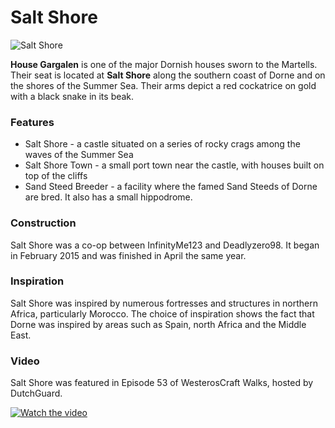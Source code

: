 

# Salt Shore

<Image src="https://cdn.sanity.io/images/1as7cn02/production/7d1bb5326d40caf31c21a9585923ffa8c6d7f3a5-1280x720.png?w=976&h=350&fit=crop&crop=center&auto=format" alt="Salt Shore" width={976} height={350}  />

<ProjectDetails
  floatRight
  region="Dorne"
  house="House Gargalen"
  type="Castle"
  status="Completed"
  warp="/warp saltshore"
  projectLead="InfinityMe123, Deadlyzero98"
  dateStarted="January 28, 2015"
  dateCompleted="January 28, 2015"
/>

**House Gargalen** is one of the major Dornish houses sworn to the Martells. Their seat is located at **Salt Shore** along the southern coast of Dorne and on the shores of the Summer Sea. Their arms depict a red cockatrice on gold with a black snake in its beak.  


### Features

* Salt Shore - a castle situated on a series of rocky crags among the waves of the Summer Sea
* Salt Shore Town - a small port town near the castle, with houses built on top of the cliffs
* Sand Steed Breeder - a facility where the famed Sand Steeds of Dorne are bred. It also has a small hippodrome.

### Construction

Salt Shore was a co-op between InfinityMe123 and Deadlyzero98. It began in February 2015 and was finished in April the same year.

### Inspiration

Salt Shore was inspired by numerous fortresses and structures in northern Africa, particularly Morocco. The choice of inspiration shows the fact that Dorne was inspired by areas such as Spain, north Africa and the Middle East.

### Video

Salt Shore was featured in Episode 53 of WesterosCraft Walks, hosted by DutchGuard.


[![Watch the video](https://img.youtube.com/vi/Mpup-uVvGAs/0.jpg)](https:https://www.youtube.com/embed/Mpup-uVvGAs)